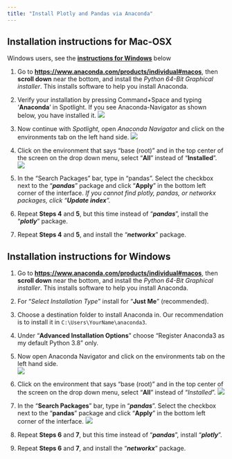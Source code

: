 ```yaml
---
title: "Install Plotly and Pandas via Anaconda"
---
```


## Installation instructions for Mac-OSX

:::{.callout-note}
Windows users, see the [**instructions for Windows**](install-pandas-plotly.qmd#windows) below
:::

1. Go to <b><a href="https://www.anaconda.com/products/individual#macos">https://www.anaconda.com/products/individual#macos</a></b>, then <b>scroll down</b> near the bottom, and install the <em>Python 64-Bit Graphical installer</em>. This installs software to help you install Anaconda.

2. Verify your installation by pressing Command+Space and typing ‘**Anaconda**’ in Spotlight. If you see Anaconda-Navigator as shown below, you have installed it. 
![](../../../media/units/unit2/module2.1/installfigures/mac1.png)

3. Now continue with _Spotlight_, open _Anaconda Navigator_ and click on the environments tab on the left hand side.
![](../../../media/units/unit2/module2.1/installfigures/mac2.png)

4. Click on the environment that says "base (root)" and in the top center of the screen on the drop down menu, select "**All**" instead of "**Installed**".
![](../../../media/units/unit2/module2.1/installfigures/mac3.png)

5. In the "Search Packages" bar, type in "pandas". Select the checkbox next to the “_**pandas**_” package and click "**Apply**" in the bottom left corner of the interface. _If you cannot find plotly, pandas, or networkx packages, click "**Update index**"._

6. Repeat **Steps 4** and **5**, but this time instead of "_**pandas**_", install the "_**plotly**_" package.

7. Repeat **Steps 4** and **5**, and install the "_**networkx**_" package.

## Installation instructions for Windows

1. Go to <b><a href="https://www.anaconda.com/products/individual#macos">https://www.anaconda.com/products/individual#macos</a></b>, then <b>scroll down</b> near the bottom, and install the <em>Python 64-Bit Graphical installer</em>. This installs software to help you install Anaconda.

2. For "_Select Installation Type_" install for "**Just Me**" (recommended).

3. Choose a destination folder to install Anaconda in. Our recommendation is to install it in `C:\Users\YourName\anaconda3`.

4. Under "**Advanced Installation Options**" choose "Register Anaconda3 as my default Python 3.8" only. 

5. Now open Anaconda Navigator and click on the environments tab on the left hand side.  
![](../../../media/units/unit2/module2.1/installfigures/win1.png)

6. Click on the environment that says "base (root)" and in the top center of the screen on the drop down menu, select "**All**" instead of "_Installed_".
![](../../../media/units/unit2/module2.1/installfigures/win2.png)

7. In the "**Search Packages**" bar, type in "_**pandas**_". Select the checkbox next to the "**pandas**" package and click "**Apply**" in the bottom left corner of the interface. 
![](../../../media/units/unit2/module2.1/installfigures/win3.png)

8. Repeat **Steps 6** and **7**, but this time instead of "_**pandas**_", install "_**plotly**_".

9. Repeat **Steps 6** and **7**, and install the "_**networkx**_" package.
